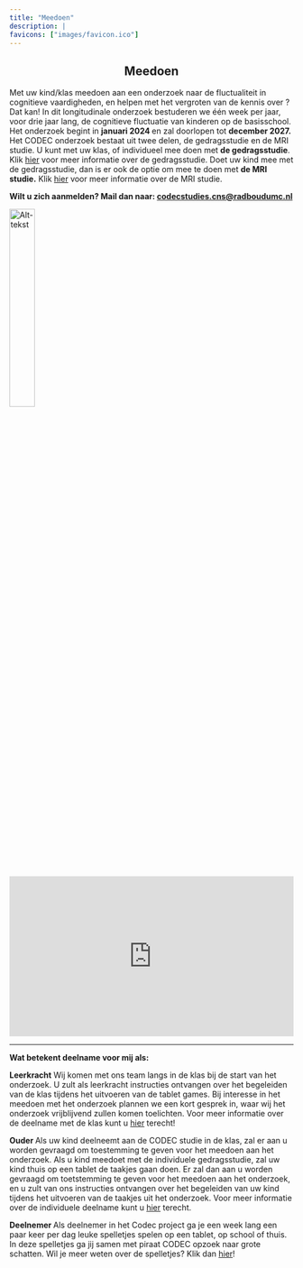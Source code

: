 ```yaml
---
title: "Meedoen"
description: |
favicons: ["images/favicon.ico"]
--- 
```

<center>

## Meedoen

</center>

Met uw kind/klas meedoen aan een onderzoek naar de fluctualiteit in cognitieve vaardigheden, en helpen met het vergroten van de kennis over ? Dat kan! In dit longitudinale onderzoek bestuderen we één week per jaar, voor drie jaar lang, de cognitieve fluctuatie van kinderen op de basisschool. Het onderzoek begint in <strong> januari  2024 </strong> en zal doorlopen tot <strong> december 2027. </strong> Het CODEC onderzoek bestaat uit twee delen, de gedragsstudie en de MRI studie. U kunt met uw klas, of individueel mee doen met <b>de gedragsstudie</b>. Klik [hier](gedragsstudie.html) voor meer informatie over de gedragsstudie. Doet uw kind mee met de gedragsstudie, dan is er ook de optie om mee te doen met <strong> de MRI studie.</strong> Klik [hier](MRI.html) voor meer informatie over de MRI studie.

<b> Wilt u zich aanmelden? Mail dan naar: [  codecstudies.cns@radboudumc.nl](codecstudies.cns@radboudumc.nl) </b>
<br>

[![Alt-tekst](images/Meedoen.png){width=30% align=left}](mailto:codecstudies.cns@radboudumc.nl)


<div style="left: 0; width: 100%; height: 0; position: relative; padding-bottom: 56.25%;"><iframe src="https://www.youtube.com/embed/ol3iZntUKRI" style="top: 0; left: 0; width: 100%; height: 100%; position: absolute; border: 0;" allowfullscreen scrolling="no" allow="accelerometer; clipboard-write; encrypted-media; gyroscope; picture-in-picture; web-share;"></iframe></div>

---

<b> Wat betekent deelname voor mij als:</b>
<br>

<b>Leerkracht</b>
Wij komen met ons team langs in de klas bij de start van het onderzoek. U zult als leerkracht instructies ontvangen over het begeleiden van de klas tijdens het uitvoeren van de tablet games. Bij interesse in het meedoen met het onderzoek plannen we een kort gesprek in, waar wij het onderzoek vrijblijvend zullen komen toelichten.  Voor meer informatie over de deelname met de klas kunt u [hier](gedragsstudie.html#gedragsstudie) terecht!


<b> Ouder </b>
Als uw kind deelneemt aan de CODEC studie in de klas, zal er aan u worden gevraagd om toestemming te geven voor het meedoen aan het onderzoek. Als u kind meedoet met de individuele gedragsstudie, zal uw kind thuis op een tablet de taakjes gaan doen. Er zal dan aan u worden gevraagd om toetstemming te geven voor het meedoen aan het onderzoek, en u zult van ons instructies ontvangen over het begeleiden van uw kind tijdens het uitvoeren van  de taakjes uit het onderzoek. Voor meer informatie over de individuele deelname kunt u [hier](gedragsstudie.html#individuele-deelname) terecht.

<b> Deelnemer </b>
Als deelnemer in het Codec project ga je een week lang een paar keer per dag leuke spelletjes spelen op een tablet, op school of thuis. In deze spelletjes ga jij samen met piraat CODEC opzoek naar grote schatten. Wil je meer weten over de spelletjes? Klik dan [hier](gedragsstudie.html#de-tablet-games)!
